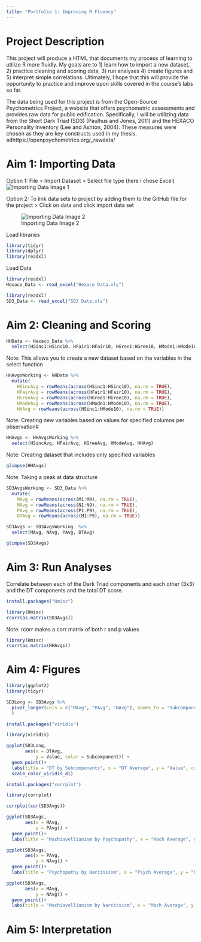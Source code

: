 ```yaml
---
title: "Portfolio 1: Improving R Fluency"
---
```


# Project Description 

This project will produce a HTML that documents my process of learning to utilize R more fluidly. My goals are to 1) learn how to import a new dataset, 2) practice cleaning and scoring data, 3) run analyses 4) create figures and 5) interpret simple correlations. Ultimately, I hope that this will provide the opportunity to practice and improve upon skills covered in the course's labs so far.  

The data being used for this project is from the Open-Source Psychometrics Project, a website that offers psychometric assessments and provides raw data for public edification. Specifically, I will be utilizing data from the Short Dark Triad (SD3) (Paulhus and Jones, 2011) and the HEXACO Personality Inventory (Lee and Ashton, 2004). These measures were chosen as they are key constructs used in my thesis. adhttps://openpsychometrics.org/_rawdata/

# Aim 1: Importing Data

Option 1: File > Import Dataset > Select file type (here I chose Excel)
![Importing Data Image 1](Data import.png)

Option 2: To link data sets to project by adding them to the GitHub file for the project > Click on data and click import data set

![Importing Data Image 2](Importing via file.png)

Load libraries 
```r
library(tidyr)
library(dplyr)
library(readxl)
```

Load Data 
```r
library(readxl)
Hexaco_Data <- read_excel("Hexaco Data.xls")
```

```r
library(readxl)
SD3_Data <- read_excel("SD3 Data.xls")
```

# Aim 2: Cleaning and Scoring

```r
HHData <- Hexaco_Data %>% 
  select(HSinc1:HSinc10, HFair1:HFair10, HGree1:HGree10, HMode1:HMode10)
```
Note: This allows you to create a new dataset based on the variables in the select function 

```r
HHAvgsWorking <- HHData %>%
  mutate(
    HSincAvg = rowMeans(across(HSinc1:HSinc10), na.rm = TRUE),
    HFairAvg = rowMeans(across(HFair1:HFair10), na.rm = TRUE),
    HGreeAvg = rowMeans(across(HGree1:HGree10), na.rm = TRUE),
    HModeAvg = rowMeans(across(HMode1:HMode10), na.rm = TRUE),
    HHAvg = rowMeans(across(HSinc1:HMode10), na.rm = TRUE))
```
Note: Creating new variables based on values for specified columns per observation#

```r
HHAvgs <- HHAvgsWorking %>%
  select(HSincAvg, HFairAvg, HGreeAvg, HModeAvg, HHAvg)
```

Note: Creating dataset that includes only specified variables  

```r
glimpse(HHAvgs)
```
Note: Taking a peak at data structure


```r
SD3AvgsWorking <- SD3_Data %>%
  mutate(
    MAvg = rowMeans(across(M1:M9), na.rm = TRUE),
    NAvg = rowMeans(across(N1:N9), na.rm = TRUE),
    PAvg = rowMeans(across(P1:P9), na.rm = TRUE),
    DTAvg = rowMeans(across(M1:P9), na.rm = TRUE))
```

```r
SD3Avgs <- SD3AvgsWorking  %>%
  select(MAvg, NAvg, PAvg, DTAvg)
```

```r
glimpse(SD3Avgs)
```
# Aim 3: Run Analyses
Correlate between each of the Dark Triad components and each other (3x3) and the DT components and the total DT score. 

```r
install.packages("Hmisc")
```

```r
library(Hmisc)
rcorr(as.matrix(SD3Avgs))
```
Note: rcorr makes a corr matrix of both r and p values 

```r
library(Hmisc)
rcorr(as.matrix(HHAvgs))
```

# Aim 4: Figures
```r
library(ggplot2)
library(tidyr)
```


```r
SD3Long <- SD3Avgs %>%
  pivot_longer(cols = c("MAvg", "PAvg", "NAvg"), names_to = "Subcomponent", values_to = "Value"
  )

```

```r
install.packages("viridis")
```
```r
library(viridis)
```


```r
ggplot(SD3Long,
       aes(x = DTAvg, 
           y = Value, color = Subcomponent)) +
  geom_point()+
  labs(title = "DT by Subcomponents", x = "DT Average", y = "Value", color = "Subcomponent" ) + 
  scale_color_viridis_d()
```
```r
install.packages("corrplot")
```

```r
library(corrplot)
```

```r
corrplot(cor(SD3Avgs))
```


```r
ggplot(SD3Avgs,
       aes(x = MAvg, 
           y = PAvg)) +
  geom_point()+
  labs(title = "Machiavellianism by Psychopathy", x = "Mach Average", y = "Psych Avg")
```

```r
ggplot(SD3Avgs,
       aes(x = PAvg, 
           y = NAvg)) +
  geom_point()+
  labs(title = "Psychopathy by Narcissism", x = "Psych Average", y = "Narc Avg")
```

```r
ggplot(SD3Avgs,
       aes(x = MAvg, 
           y = NAvg)) +
  geom_point()+
  labs(title = "Machiavellianism by Narcissism", x = "Mach Average", y = "Narc Avg")
```

# Aim 5: Interpretation



